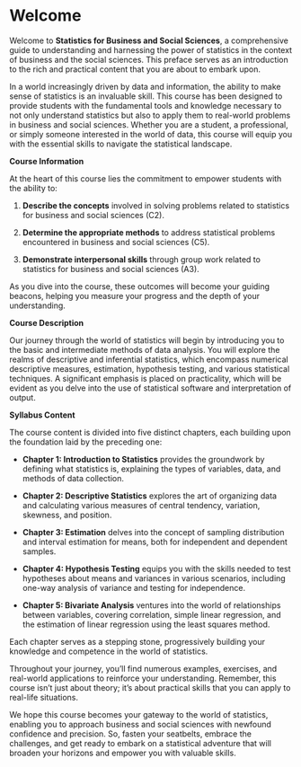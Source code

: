 # Welcome {.unnumbered}

Welcome to **Statistics for Business and Social Sciences**, a comprehensive guide to understanding and harnessing the power of statistics in the context of business and the social sciences. This preface serves as an introduction to the rich and practical content that you are about to embark upon.

In a world increasingly driven by data and information, the ability to make sense of statistics is an invaluable skill. This course has been designed to provide students with the fundamental tools and knowledge necessary to not only understand statistics but also to apply them to real-world problems in business and social sciences. Whether you are a student, a professional, or simply someone interested in the world of data, this course will equip you with the essential skills to navigate the statistical landscape.

**Course Information**

At the heart of this course lies the commitment to empower students with the ability to:

1. **Describe the concepts** involved in solving problems related to statistics for business and social sciences (C2).

2. **Determine the appropriate methods** to address statistical problems encountered in business and social sciences (C5).

3. **Demonstrate interpersonal skills** through group work related to statistics for business and social sciences (A3).

As you dive into the course, these outcomes will become your guiding beacons, helping you measure your progress and the depth of your understanding.

**Course Description**

Our journey through the world of statistics will begin by introducing you to the basic and intermediate methods of data analysis. You will explore the realms of descriptive and inferential statistics, which encompass numerical descriptive measures, estimation, hypothesis testing, and various statistical techniques. A significant emphasis is placed on practicality, which will be evident as you delve into the use of statistical software and interpretation of output.

**Syllabus Content**

The course content is divided into five distinct chapters, each building upon the foundation laid by the preceding one:

- **Chapter 1: Introduction to Statistics** provides the groundwork by defining what statistics is, explaining the types of variables, data, and methods of data collection.

- **Chapter 2: Descriptive Statistics** explores the art of organizing data and calculating various measures of central tendency, variation, skewness, and position.

- **Chapter 3: Estimation** delves into the concept of sampling distribution and interval estimation for means, both for independent and dependent samples.

- **Chapter 4: Hypothesis Testing** equips you with the skills needed to test hypotheses about means and variances in various scenarios, including one-way analysis of variance and testing for independence.

- **Chapter 5: Bivariate Analysis** ventures into the world of relationships between variables, covering correlation, simple linear regression, and the estimation of linear regression using the least squares method.

Each chapter serves as a stepping stone, progressively building your knowledge and competence in the world of statistics.

Throughout your journey, you'll find numerous examples, exercises, and real-world applications to reinforce your understanding. Remember, this course isn't just about theory; it's about practical skills that you can apply to real-life situations.

We hope this course becomes your gateway to the world of statistics, enabling you to approach business and social sciences with newfound confidence and precision. So, fasten your seatbelts, embrace the challenges, and get ready to embark on a statistical adventure that will broaden your horizons and empower you with valuable skills.

<!-- This is the website for the 2nd edition of **"Statistics for Business and Social Sciences"**. -->
<!-- This book will teach you how to do data science with R: You'll learn how to get your data into R, get it into the most useful structure, transform it and visualize. -->

<!-- In this book, you will find a practicum of skills for data science. -->
<!-- Just as a chemist learns how to clean test tubes and stock a lab, you'll learn how to clean data and draw plots---and many other things besides. -->
<!-- These are the skills that allow data science to happen, and here you will find the best practices for doing each of these things with R. -->
<!-- You'll learn how to use the grammar of graphics, literate programming, and reproducible research to save time. -->
<!-- You'll also learn how to manage cognitive resources to facilitate discoveries when wrangling, visualizing, and exploring data. -->

<!-- This website is and will always be free, licensed under the [CC BY-NC-ND 3.0](https://creativecommons.org/licenses/by-nc-nd/3.0/us/) License. -->
<!-- If you'd like a physical copy of the book, you can order it on [Amazon](https://www.amazon.com/dp/1492097403?&tag=hadlwick-20). -->
<!-- If you appreciate reading the book for free and would like to give back, please make a donation to [Kākāpō Recovery](https://www.doc.govt.nz/kakapo-donate): the [kākāpō](https://www.youtube.com/watch?v=9T1vfsHYiKY) (which appears on the cover of R4DS) is a critically endangered parrot native to New Zealand; there are only 248 left. -->

<!-- If you speak another language, you might be interested in the freely available translations of the 1st edition: -->

<!-- -   [Spanish](http://es.r4ds.hadley.nz) -->
<!-- -   [Italian](https://it.r4ds.hadley.nz) -->
<!-- -   [Turkish](https://tr.r4ds.hadley.nz) -->

<!-- Please note that R4DS uses a [Contributor Code of Conduct](https://contributor-covenant.org/version/2/0/CODE_OF_CONDUCT.html). -->
<!-- By contributing to this book, you agree to abide by its terms. -->

<!-- ## Acknowledgements {.unnumbered} -->

<!-- R4DS is hosted by <https://www.netlify.com> as part of their support of open source software and communities. -->
